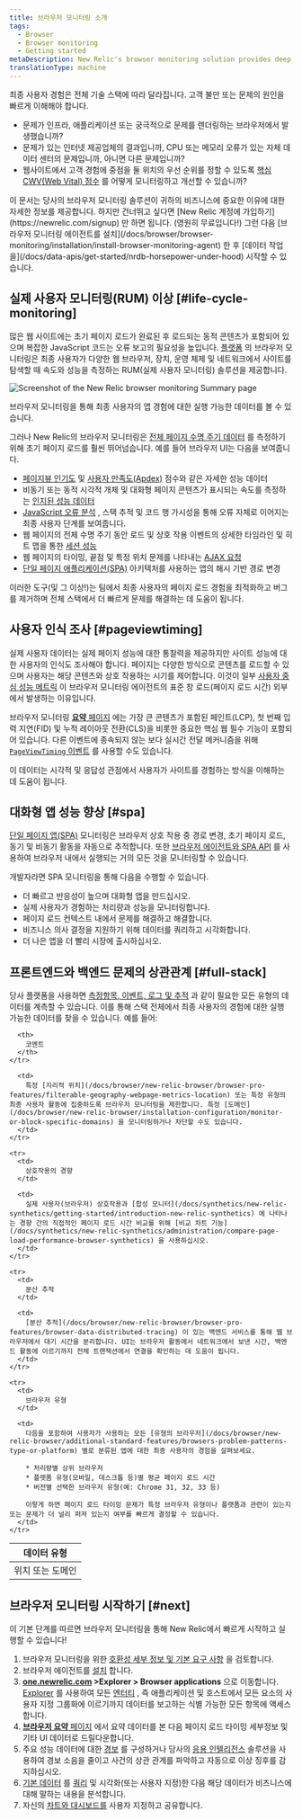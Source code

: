 ```yaml
---
title: 브라우저 모니터링 소개
tags:
  - Browser
  - Browser monitoring
  - Getting started
metaDescription: New Relic's browser monitoring solution provides deep visibility and actionable insights into real users' experiences on your website.
translationType: machine
---
```




최종 사용자 경험은 전체 기술 스택에 따라 달라집니다. 고객 불만 또는 문제의 원인을 빠르게 이해해야 합니다.

* 문제가 인프라, 애플리케이션 또는 궁극적으로 문제를 렌더링하는 브라우저에서 발생했습니까?
* 문제가 있는 인터넷 제공업체의 결과입니까, CPU 또는 메모리 오류가 있는 자체 데이터 센터의 문제입니까, 아니면 다른 문제입니까?
* 웹사이트에서 고객 경험에 중점을 둘 위치의 우선 순위를 정할 수 있도록 [핵심 CWV(Web Vital) 점수](https://web.dev/vitals/) 를 어떻게 모니터링하고 개선할 수 있습니까?

<Callout variant="tip">
  이 문서는 당사의 브라우저 모니터링 솔루션이 귀하의 비즈니스에 중요한 이유에 대한 자세한 정보를 제공합니다. 하지만 건너뛰고 싶다면 [New Relic 계정에 가입하기](https://newrelic.com/signup) 만 하면 됩니다. (영원히 무료입니다!) 그런 다음 [브라우저 모니터링 에이전트를 설치](/docs/browser/browser-monitoring/installation/install-browser-monitoring-agent) 한 후 [데이터 작업을](/docs/data-apis/get-started/nrdb-horsepower-under-hood) 시작할 수 있습니다.
</Callout>

## 실제 사용자 모니터링(RUM) 이상 [#life-cycle-monitoring]

많은 웹 사이트에는 초기 페이지 로드가 완료된 후 로드되는 동적 콘텐츠가 포함되어 있으며 복잡한 JavaScript 코드는 오류 보고의 필요성을 높입니다. [플랫폼](/docs/new-relic-one/use-new-relic-one/get-started/introduction-new-relic-one) 의 브라우저 모니터링은 최종 사용자가 다양한 웹 브라우저, 장치, 운영 체제 및 네트워크에서 사이트를 탐색할 때 속도와 성능을 측정하는 RUM(실제 사용자 모니터링) 솔루션을 제공합니다.

<img
  title="Browser monitoring summary"
  alt="Screenshot of the New Relic browser monitoring Summary page"
  src={browserSummaryPage}
/>

<figcaption>
  브라우저 모니터링을 통해 최종 사용자의 앱 경험에 대한 실행 가능한 데이터를 볼 수 있습니다.
</figcaption>

그러나 New Relic의 브라우저 모니터링은 [전체 페이지 수명 주기 데이터](/docs/browser/new-relic-browser/page-load-timing-resources/page-load-timing-process) 를 측정하기 위해 초기 페이지 로드를 훨씬 뛰어넘습니다. 예를 들어 브라우저 UI는 다음을 보여줍니다.

* [페이지뷰 인기도](/docs/browser/new-relic-browser/additional-standard-features/page-views-insights-your-sites-popularity) 및 [사용자 만족도(Apdex)](/docs/apm/new-relic-apm/apdex/apdex-measuring-user-satisfaction) 점수와 같은 자세한 성능 데이터
* 비동기 또는 동적 시각적 개체 및 대화형 페이지 콘텐츠가 표시되는 속도를 측정하는 [인지된 성능 데이터](#pageviewtiming)
* [JavaScript 오류 분석](/docs/browser/new-relic-browser/browser-pro-features/js-errors-dashboard-examining-errors-over-time) , 스택 추적 및 코드 행 가시성을 통해 오류 자체로 이어지는 최종 사용자 단계를 보여줍니다.
* 웹 페이지의 전체 수명 주기 동안 로드 및 상호 작용 이벤트의 상세한 타임라인 및 히트 맵을 통한 [세션 성능](/docs/browser/new-relic-browser/browser-pro-features/session-traces-exploring-webpages-life-cycle)
* 웹 페이지의 타이밍, 끝점 및 특정 위치 문제를 나타내는 [AJAX 요청](/docs/browser/new-relic-browser/browser-pro-features/ajax-dashboard-identifying-time-consuming-calls)
* [단일 페이지 애플리케이션(SPA)](#spa) 아키텍처를 사용하는 앱의 해시 기반 경로 변경

이러한 도구(및 그 이상!)는 팀에서 최종 사용자의 페이지 로드 경험을 최적화하고 버그를 제거하며 전체 스택에서 더 빠르게 문제를 해결하는 데 도움이 됩니다.

## 사용자 인식 조사 [#pageviewtiming]

실제 사용자 데이터는 실제 페이지 성능에 대한 통찰력을 제공하지만 사이트 성능에 대한 사용자의 인식도 조사해야 합니다. 페이지는 다양한 방식으로 콘텐츠를 로드할 수 있으며 사용자는 해당 콘텐츠와 상호 작용하는 시기를 제어합니다. 이것이 일부 [사용자 중심 성능 메트릭](/docs/browser/new-relic-browser/page-load-timing-resources/pageviewtiming-async-or-dynamic-page-details) 이 브라우저 모니터링 에이전트의 표준 창 로드(페이지 로드 시간) 외부에서 발생하는 이유입니다.

브라우저 모니터링 [**요약** 페이지](/docs/browser/browser-monitoring/getting-started/browser-summary-page/) 에는 가장 큰 콘텐츠가 포함된 페인트(LCP), 첫 번째 입력 지연(FID) 및 누적 레이아웃 전환(CLS)을 비롯한 중요한 핵심 웹 필수 기능이 포함되어 있습니다. 다른 이벤트에 종속되지 않는 보다 실시간 전달 메커니즘을 위해 [`PageViewTiming` 이벤트](/attribute-dictionary/?event=PageViewTiming) 를 사용할 수도 있습니다.

이 데이터는 시각적 및 응답성 관점에서 사용자가 사이트를 경험하는 방식을 이해하는 데 도움이 됩니다.

## 대화형 앱 성능 향상 [#spa]

[단일 페이지 앱(SPA)](/docs/browser/single-page-app-monitoring/browser-ui/view-spa-data-new-relic-browser) 모니터링은 브라우저 상호 작용 중 경로 변경, 초기 페이지 로드, 동기 및 비동기 활동을 자동으로 추적합니다. 또한 [브라우저 에이전트와 SPA API](/docs/browser/new-relic-browser/browser-agent-spa-api) 를 사용하여 브라우저 내에서 실행되는 거의 모든 것을 모니터링할 수 있습니다.

개발자라면 SPA 모니터링을 통해 다음을 수행할 수 있습니다.

* 더 빠르고 반응성이 높으며 대화형 앱을 만드십시오.
* 실제 사용자가 경험하는 처리량과 성능을 모니터링합니다.
* 페이지 로드 컨텍스트 내에서 문제를 해결하고 해결합니다.
* 비즈니스 의사 결정을 지원하기 위해 데이터를 쿼리하고 시각화합니다.
* 더 나은 앱을 더 빨리 시장에 출시하십시오.

## 프론트엔드와 백엔드 문제의 상관관계 [#full-stack]

당사 플랫폼을 사용하면 [측정항목, 이벤트, 로그 및 추적](/docs/using-new-relic/data/understand-data/new-relic-data-types) 과 같이 필요한 모든 유형의 데이터를 계측할 수 있습니다. 이를 통해 스택 전체에서 최종 사용자의 경험에 대한 실행 가능한 데이터를 찾을 수 있습니다. 예를 들어:

<table>
  <thead>
    <tr>
      <th style={{ width: "200px" }}>
        데이터 유형
      </th>

      <th>
        코멘트
      </th>
    </tr>
  </thead>

  <tbody>
    <tr>
      <td>
        위치 또는 도메인
      </td>

      <td>
        특정 [지리적 위치](/docs/browser/new-relic-browser/browser-pro-features/filterable-geography-webpage-metrics-location) 또는 특정 유형의 최종 사용자 활동에 집중하도록 브라우저 모니터링을 제한합니다. 특정 [도메인](/docs/browser/new-relic-browser/installation-configuration/monitor-or-block-specific-domains) 을 모니터링하거나 차단할 수도 있습니다.
      </td>
    </tr>

    <tr>
      <td>
        상호작용의 경향
      </td>

      <td>
        실제 사용자(브라우저) 상호작용과 [합성 모니터](/docs/synthetics/new-relic-synthetics/getting-started/introduction-new-relic-synthetics) 에 나타나는 경향 간의 직접적인 페이지 로드 시간 비교를 위해 [비교 차트 기능](/docs/synthetics/new-relic-synthetics/administration/compare-page-load-performance-browser-synthetics) 을 사용하십시오.
      </td>
    </tr>

    <tr>
      <td>
        분산 추적
      </td>

      <td>
        [분산 추적](/docs/browser/new-relic-browser/browser-pro-features/browser-data-distributed-tracing) 이 있는 백엔드 서비스를 통해 웹 브라우저에서 대기 시간을 분리합니다. UI는 브라우저 활동에서 네트워크에서 보낸 시간, 백엔드 활동에 이르기까지 전체 트랜잭션에서 연결을 확인하는 데 도움이 됩니다.
      </td>
    </tr>

    <tr>
      <td>
        브라우저 유형
      </td>

      <td>
        다음을 포함하여 사용자가 사용하는 모든 [유형의 브라우저](/docs/browser/new-relic-browser/additional-standard-features/browsers-problem-patterns-type-or-platform) 별로 분류된 앱에 대한 최종 사용자의 경험을 살펴보세요.

        * 처리량별 상위 브라우저
        * 플랫폼 유형(모바일, 데스크톱 등)별 평균 페이지 로드 시간
        * 버전별 선택한 브라우저 유형(예: Chrome 31, 32, 33 등)

        이렇게 하면 페이지 로드 타이밍 문제가 특정 브라우저 유형이나 플랫폼과 관련이 있는지 또는 문제가 더 널리 퍼져 있는지 여부를 빠르게 결정할 수 있습니다.
      </td>
    </tr>
  </tbody>
</table>

## 브라우저 모니터링 시작하기 [#next]

이 기본 단계를 따르면 브라우저 모니터링을 통해 New Relic에서 빠르게 시작하고 실행할 수 있습니다!

1. 브라우저 모니터링을 위한 [호환성 세부 정보 및 기본 요구 사항](/docs/browser/new-relic-browser/getting-started/compatibility-requirements-new-relic-browser) 을 검토합니다.
2. 브라우저 에이전트를 [설치](/docs/browser/new-relic-browser/installation/install-new-relic-browser-agent) 합니다.
3. **[one.newrelic.com](https://one.newrelic.com) >Explorer > Browser applications** 으로 이동합니다. [Explorer](/docs/new-relic-one/use-new-relic-one/core-concepts/new-relic-explorer-view-performance-across-apps-services-hosts/) 를 사용하여 모든 [엔터티](/docs/new-relic-one/use-new-relic-one/core-concepts/what-entity-new-relic/) , 즉 애플리케이션 및 호스트에서 모든 요소의 사용자 지정 그룹화에 이르기까지 데이터를 보고하는 식별 가능한 모든 항목에 액세스합니다.
4. [**브라우저 요약** 페이지](/docs/browser/new-relic-browser/getting-started/browser-overview-website-performance-glance) 에서 요약 데이터를 본 다음 페이지 로드 타이밍 세부정보 및 기타 UI 데이터로 드릴다운합니다.
5. 주요 성능 데이터에 대한 [경보](/docs/alerts/new-relic-alerts/getting-started/new-relic-alerts-concepts-workflow) 를 구성하거나 당사의 [응용 인텔리전스](/docs/new-relic-one/use-new-relic-one/new-relic-ai/introduction-new-relic-ai) 솔루션을 사용하여 경보 소음을 줄이고 사건의 상관 관계를 파악하고 자동으로 이상 징후를 감지하십시오.
6. [기본 데이터](/docs/insights/insights-data-sources/default-attributes/browser-default-attributes-insights) 를 [쿼리](/docs/using-new-relic/data/understand-data/query-new-relic-data) 및 시각화(또는 사용자 지정)한 다음 해당 데이터가 비즈니스에 대해 말하는 내용을 분석합니다.
7. 자신의 [차트와 대시보드를](/docs/query-your-data/explore-query-data/dashboards/introduction-dashboards/) 사용자 지정하고 공유합니다.
